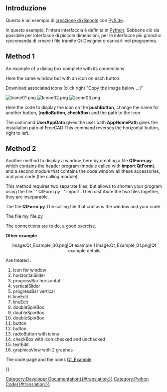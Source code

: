 <languages/>

== Introduzione ==

Questo è un esempio di [[Dialog_creation/it|creazione di dialoghi]] con [[PySide/it|PySide]].

<div class="mw-translate-fuzzy">
In questo esempio, l'intera interfaccia è definita in [[Python/it|Python]]. Sebbene ciò sia possibile per interfacce di piccole dimensioni, per le interfacce più grandi si raccomanda di creare i file {{FileName|.ui}} tramite Qt Designer e caricarli nel programma.
</div>

==Method 1==

An example of a dialog box complete with its connections.

{{Code|code=
# -*- coding: utf-8 -*-
# Create by flachyjoe

from PySide import QtCore, QtGui

try:
    _fromUtf8 = QtCore.QString.fromUtf8
except AttributeError:
    def _fromUtf8(s):
        return s

try:
    _encoding = QtGui.QApplication.UnicodeUTF8
    def _translate(context, text, disambig):
        return QtGui.QApplication.translate(context, text, disambig, _encoding)
except AttributeError:
    def _translate(context, text, disambig):
        return QtGui.QApplication.translate(context, text, disambig)


class Ui_MainWindow(object):

     def __init__(self, MainWindow):
        self.window = MainWindow

        MainWindow.setObjectName(_fromUtf8("MainWindow"))
        MainWindow.resize(400, 300)
        self.centralWidget = QtGui.QWidget(MainWindow)
        self.centralWidget.setObjectName(_fromUtf8("centralWidget"))

        self.pushButton = QtGui.QPushButton(self.centralWidget)
        self.pushButton.setGeometry(QtCore.QRect(30, 170, 93, 28))
        self.pushButton.setObjectName(_fromUtf8("pushButton"))
        self.pushButton.clicked.connect(self.on_pushButton_clicked) #connection pushButton

        self.lineEdit = QtGui.QLineEdit(self.centralWidget)
        self.lineEdit.setGeometry(QtCore.QRect(30, 40, 211, 22))
        self.lineEdit.setObjectName(_fromUtf8("lineEdit"))
        self.lineEdit.returnPressed.connect(self.on_lineEdit_clicked) #connection lineEdit

        self.checkBox = QtGui.QCheckBox(self.centralWidget)
        self.checkBox.setGeometry(QtCore.QRect(30, 90, 81, 20))
        self.checkBox.setChecked(True)
        self.checkBox.setObjectName(_fromUtf8("checkBoxON"))
        self.checkBox.clicked.connect(self.on_checkBox_clicked) #connection checkBox

        self.radioButton = QtGui.QRadioButton(self.centralWidget)
        self.radioButton.setGeometry(QtCore.QRect(30, 130, 95, 20))
        self.radioButton.setObjectName(_fromUtf8("radioButton"))
        self.radioButton.clicked.connect(self.on_radioButton_clicked) #connection radioButton

        MainWindow.setCentralWidget(self.centralWidget)

        self.menuBar = QtGui.QMenuBar(MainWindow)
        self.menuBar.setGeometry(QtCore.QRect(0, 0, 400, 26))
        self.menuBar.setObjectName(_fromUtf8("menuBar"))
        MainWindow.setMenuBar(self.menuBar)

        self.mainToolBar = QtGui.QToolBar(MainWindow)
        self.mainToolBar.setObjectName(_fromUtf8("mainToolBar"))
        MainWindow.addToolBar(QtCore.Qt.TopToolBarArea, self.mainToolBar)

        self.statusBar = QtGui.QStatusBar(MainWindow)
        self.statusBar.setObjectName(_fromUtf8("statusBar"))
        MainWindow.setStatusBar(self.statusBar)

        self.retranslateUi(MainWindow)

     def retranslateUi(self, MainWindow):
        MainWindow.setWindowTitle(_translate("MainWindow", "MainWindow", None))
        self.pushButton.setText(_translate("MainWindow", "OK", None))
        self.lineEdit.setText(_translate("MainWindow", "tyty", None))
        self.checkBox.setText(_translate("MainWindow", "CheckBox", None))
        self.radioButton.setText(_translate("MainWindow", "RadioButton", None))

     def on_checkBox_clicked(self):
        if self.checkBox.checkState()==0:
            App.Console.PrintMessage(str(self.checkBox.checkState())+"  CheckBox KO\r\n")
        else:     
            App.Console.PrintMessage(str(self.checkBox.checkState())+" CheckBox OK\r\n")
#        App.Console.PrintMessage(str(self.lineEdit.setText("tititi"))+" LineEdit\r\n") #write text to the lineEdit window !
#        str(self.lineEdit.setText("tititi")) #écrit le texte dans la fenêtre lineEdit
        App.Console.PrintMessage(str(self.lineEdit.displayText())+" LineEdit\r\n")

     def on_radioButton_clicked(self):
        if self.radioButton.isChecked():
             App.Console.PrintMessage(str(self.radioButton.isChecked())+" Radio OK\r\n")
        else:
             App.Console.PrintMessage(str(self.radioButton.isChecked())+"  Radio KO\r\n")

     def on_lineEdit_clicked(self):
#        if self.lineEdit.textChanged():
             App.Console.PrintMessage(str(self.lineEdit.displayText())+" LineEdit Display\r\n")

     def on_pushButton_clicked(self):
        App.Console.PrintMessage("Terminé\r\n")
        self.window.hide()

MainWindow = QtGui.QMainWindow()
ui = Ui_MainWindow(MainWindow)
MainWindow.show()
}}

Here the same window but with an icon on each button.

Download associated icons (click right "Copy the image below ...)"

[[File:Icone01.png]]  [[File:Icone02.png]]  [[File:Icone03.png]]

{{Code|code=
# -*- coding: utf-8 -*-

from PySide import QtCore, QtGui

try:
    _fromUtf8 = QtCore.QString.fromUtf8
except AttributeError:
    def _fromUtf8(s):
        return s

try:
    _encoding = QtGui.QApplication.UnicodeUTF8
    def _translate(context, text, disambig):
        return QtGui.QApplication.translate(context, text, disambig, _encoding)
except AttributeError:
    def _translate(context, text, disambig):
        return QtGui.QApplication.translate(context, text, disambig)


class Ui_MainWindow(object):

     def __init__(self, MainWindow):
        self.window = MainWindow
        path = FreeCAD.ConfigGet("UserAppData")
#        path = FreeCAD.ConfigGet("AppHomePath")

        MainWindow.setObjectName(_fromUtf8("MainWindow"))
        MainWindow.resize(400, 300)
        self.centralWidget = QtGui.QWidget(MainWindow)
        self.centralWidget.setObjectName(_fromUtf8("centralWidget"))

        self.pushButton = QtGui.QPushButton(self.centralWidget)
        self.pushButton.setGeometry(QtCore.QRect(30, 170, 93, 28))
        self.pushButton.setObjectName(_fromUtf8("pushButton"))
        self.pushButton.clicked.connect(self.on_pushButton_clicked) #connection pushButton

        self.lineEdit = QtGui.QLineEdit(self.centralWidget)
        self.lineEdit.setGeometry(QtCore.QRect(30, 40, 211, 22))
        self.lineEdit.setObjectName(_fromUtf8("lineEdit"))
        self.lineEdit.returnPressed.connect(self.on_lineEdit_clicked) #connection lineEdit

        self.checkBox = QtGui.QCheckBox(self.centralWidget)
        self.checkBox.setGeometry(QtCore.QRect(30, 90, 100, 20))
        self.checkBox.setChecked(True)
        self.checkBox.setObjectName(_fromUtf8("checkBoxON"))
        self.checkBox.clicked.connect(self.on_checkBox_clicked) #connection checkBox

        self.radioButton = QtGui.QRadioButton(self.centralWidget)
        self.radioButton.setGeometry(QtCore.QRect(30, 130, 95, 20))
        self.radioButton.setObjectName(_fromUtf8("radioButton"))
        self.radioButton.clicked.connect(self.on_radioButton_clicked) #connection radioButton

        MainWindow.setCentralWidget(self.centralWidget)

        self.menuBar = QtGui.QMenuBar(MainWindow)
        self.menuBar.setGeometry(QtCore.QRect(0, 0, 400, 26))
        self.menuBar.setObjectName(_fromUtf8("menuBar"))
        MainWindow.setMenuBar(self.menuBar)

        self.mainToolBar = QtGui.QToolBar(MainWindow)
        self.mainToolBar.setObjectName(_fromUtf8("mainToolBar"))
        MainWindow.addToolBar(QtCore.Qt.TopToolBarArea, self.mainToolBar)

        self.statusBar = QtGui.QStatusBar(MainWindow)
        self.statusBar.setObjectName(_fromUtf8("statusBar"))
        MainWindow.setStatusBar(self.statusBar)

        self.retranslateUi(MainWindow)

        # Affiche un icone sur le bouton PushButton
        # self.image_01 = "C:\Program Files\FreeCAD0.13\Icone01.png" # adapt the icon name
        self.image_01 = path+"Icone01.png" # adapt the name of the icon
        icon01 = QtGui.QIcon() 
        icon01.addPixmap(QtGui.QPixmap(self.image_01),QtGui.QIcon.Normal, QtGui.QIcon.Off)
        self.pushButton.setIcon(icon01) 
        self.pushButton.setLayoutDirection(QtCore.Qt.RightToLeft) # This command reverses the direction of the button

        # Affiche un icone sur le bouton RadioButton 
        # self.image_02 = "C:\Program Files\FreeCAD0.13\Icone02.png" # adapt the name of the icon
        self.image_02 = path+"Icone02.png" # adapter le nom de l'icone
        icon02 = QtGui.QIcon() 
        icon02.addPixmap(QtGui.QPixmap(self.image_02),QtGui.QIcon.Normal, QtGui.QIcon.Off)
        self.radioButton.setIcon(icon02) 
        # self.radioButton.setLayoutDirection(QtCore.Qt.RightToLeft) #  This command reverses the direction of the button

        # Affiche un icone sur le bouton CheckBox 
        # self.image_03 = "C:\Program Files\FreeCAD0.13\Icone03.png" # the name of the icon
        self.image_03 = path+"Icone03.png" # adapter le nom de l'icone
        icon03 = QtGui.QIcon() 
        icon03.addPixmap(QtGui.QPixmap(self.image_03),QtGui.QIcon.Normal, QtGui.QIcon.Off)
        self.checkBox.setIcon(icon03) 
        # self.checkBox.setLayoutDirection(QtCore.Qt.RightToLeft) # This command reverses the direction of the button


     def retranslateUi(self, MainWindow):
        MainWindow.setWindowTitle(_translate("MainWindow", "FreeCAD", None))
        self.pushButton.setText(_translate("MainWindow", "OK", None))
        self.lineEdit.setText(_translate("MainWindow", "tyty", None))
        self.checkBox.setText(_translate("MainWindow", "CheckBox", None))
        self.radioButton.setText(_translate("MainWindow", "RadioButton", None))

     def on_checkBox_clicked(self):
        if self.checkBox.checkState()==0:
            App.Console.PrintMessage(str(self.checkBox.checkState())+"  CheckBox KO\r\n")
        else:     
            App.Console.PrintMessage(str(self.checkBox.checkState())+" CheckBox OK\r\n")
           # App.Console.PrintMessage(str(self.lineEdit.setText("tititi"))+" LineEdit\r\n") # write text to the lineEdit window !
           # str(self.lineEdit.setText("tititi")) #écrit le texte dans la fenêtre lineEdit
        App.Console.PrintMessage(str(self.lineEdit.displayText())+" LineEdit\r\n")

     def on_radioButton_clicked(self):
        if self.radioButton.isChecked():
             App.Console.PrintMessage(str(self.radioButton.isChecked())+" Radio OK\r\n")
        else:
             App.Console.PrintMessage(str(self.radioButton.isChecked())+"  Radio KO\r\n")

     def on_lineEdit_clicked(self):
          # if self.lineEdit.textChanged():
          App.Console.PrintMessage(str(self.lineEdit.displayText())+" LineEdit Display\r\n")

     def on_pushButton_clicked(self):
        App.Console.PrintMessage("Terminé\r\n")
        self.window.hide()

MainWindow = QtGui.QMainWindow()
ui = Ui_MainWindow(MainWindow)
MainWindow.show()
}}

Here the code to display the icon on the '''pushButton''', change the name for another button, ('''radioButton, checkBox''') and the path to the icon.
{{Code|code=
        # Affiche un icône sur le bouton PushButton
        # self.image_01 = "C:\Program Files\FreeCAD0.13\icone01.png" # the name of the icon
        self.image_01 = path+"icone01.png" # the name of the icon
        icon01 = QtGui.QIcon() 
        icon01.addPixmap(QtGui.QPixmap(self.image_01),QtGui.QIcon.Normal, QtGui.QIcon.Off)
        self.pushButton.setIcon(icon01) 
        self.pushButton.setLayoutDirection(QtCore.Qt.RightToLeft) # This command reverses the direction of the button
}}

The command
'''UserAppData''' gives the user path
'''AppHomePath''' gives the installation path of FreeCAD
{{Code|code=
#        path = FreeCAD.ConfigGet("UserAppData")
        path = FreeCAD.ConfigGet("AppHomePath")
}}
This command reverses the horizontal button, right to left.

{{Code|code=
self.pushButton.setLayoutDirection(QtCore.Qt.RightToLeft) # This command reverses the direction of the button
}}

==Method 2==

Another method to display a window, here by creating a file '''QtForm.py''' which contains the header program (module called with '''import QtForm'''), and a second module that contains the code window all these accessories, and your code (the calling module).

This method requires two separate files, but allows to shorten your program using the file ' ' QtForm.py ' ' import. Then distribute the two files together, they are inseparable.

The file '''QtForm.py'''
{{Code|code=

# -*- coding: utf-8 -*-
# Create by flachyjoe
from PySide import QtCore, QtGui

try:
    _fromUtf8 = QtCore.QString.fromUtf8
except AttributeError:
   def _fromUtf8(s):
      return s

try:
    _encoding = QtGui.QApplication.UnicodeUTF8
    def _translate(context, text, disambig):
      return QtGui.QApplication.translate(context, text, disambig, _encoding)
except AttributeError:
   def _translate(context, text, disambig):
      return QtGui.QApplication.translate(context, text, disambig)

class Form(object):
   def __init__(self, title, width, height):
      self.window = QtGui.QMainWindow()
      self.title=title
      self.window.setObjectName(_fromUtf8(title))
      self.window.setWindowTitle(_translate(self.title, self.title, None))
      self.window.resize(width, height)

   def show(self):
      self.createUI()
      self.retranslateUI()
      self.window.show()
   
   def setText(self, control, text):
      control.setText(_translate(self.title, text, None))
}}
The calling file that contains the window and your code.

The file my_file.py

The connections are to do, a good exercise.
{{Code|code=

# -*- coding: utf-8 -*-
# Create by flachyjoe
from PySide import QtCore, QtGui
import QtForm

class myForm(QtForm.Form):
   def createUI(self):
      self.centralWidget = QtGui.QWidget(self.window)
      self.window.setCentralWidget(self.centralWidget)
      
      self.pushButton = QtGui.QPushButton(self.centralWidget)
      self.pushButton.setGeometry(QtCore.QRect(30, 170, 93, 28))
      self.pushButton.clicked.connect(self.on_pushButton_clicked)
      
      self.lineEdit = QtGui.QLineEdit(self.centralWidget)
      self.lineEdit.setGeometry(QtCore.QRect(30, 40, 211, 22))
      
      self.checkBox = QtGui.QCheckBox(self.centralWidget)
      self.checkBox.setGeometry(QtCore.QRect(30, 90, 81, 20))
      self.checkBox.setChecked(True)
      
      self.radioButton = QtGui.QRadioButton(self.centralWidget)
      self.radioButton.setGeometry(QtCore.QRect(30, 130, 95, 20))
   
   def retranslateUI(self):
      self.setText(self.pushButton, "Fermer")
      self.setText(self.lineEdit, "essais de texte")
      self.setText(self.checkBox, "CheckBox")
      self.setText(self.radioButton, "RadioButton")
   
   def on_pushButton_clicked(self):
      self.window.hide()

myWindow=myForm("Fenetre de test",400,300)
myWindow.show()
}}

'''Other example'''
<center>
<gallery widths="400" heights="200">
Image:Qt_Example_00.png|Qt example 1
Image:Qt_Example_01.png|Qt example details
</gallery>
</center>
{{clear}}

Are treated :

# icon for window
# horizontalSlider
# progressBar horizontal
# verticalSlider
# progressBar vertical
# lineEdit
# lineEdit
# doubleSpinBox
# doubleSpinBox
# doubleSpinBox
# button
# button
# radioButton with icons
# checkBox with icon checked and unchecked
# textEdit
# graphicsView with 2 graphes
The code page and the icons [[Qt_Example|Qt_Example]]

{{Powerdocnavi{{#translation:}}}}
[[Category:Developer Documentation{{#translation:}}]]
[[Category:Python Code{{#translation:}}]]
{{clear}}